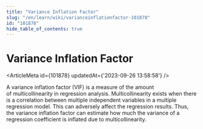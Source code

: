```yaml
---
title: "Variance Inflation Factor"
slug: "/en/learn/wiki/varianceinflationfactor-101878"
id: "101878"
hide_table_of_contents: true
---
```



# Variance Inflation Factor

<ArticleMeta id={101878} updatedAt={'2023-09-26 13:58:58'} />
<div className='border-solid border-b border-t-0 my-4 border-[var(--ifm-color-gray-300)]' />

A variance inflation factor (VIF) is a measure of the amount of multicollinearity in regression analysis. Multicollinearity exists when there is a correlation between multiple independent variables in a multiple regression model. This can adversely affect the regression results. Thus, the variance inflation factor can estimate how much the variance of a regression coefficient is inflated due to multicollinearity.
